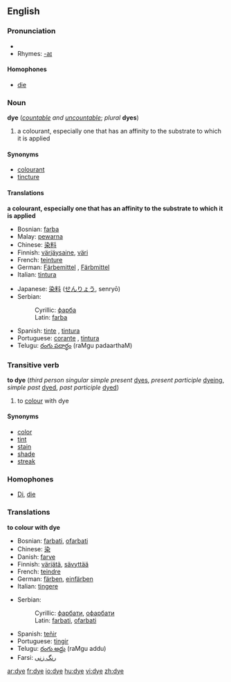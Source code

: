==English==
{{wikipedia}}

===Pronunciation===
* {{IPA|/daɪ/}}
* Rhymes: [[Rhymes:English:-aɪ|-aɪ]]

====Homophones====
*[[die]]

===Noun===
'''dye''' (''[[countable]] and [[uncountable]]''; ''plural'' '''dyes''')
#a colourant, especially one that has an affinity to the substrate to which it is applied

====Synonyms====
*[[colourant]]
*[[tincture]]

====Translations====
'''a colourant, especially one that has an affinity to the substrate to which it is applied'''
{{top}}
*Bosnian: [[farba#Bosnian|farba]] {{f}}
*Malay: [[pewarna]]
*Chinese: [[染]][[料]]
*Finnish: [[värjäysaine]], [[väri]]
*French: [[teinture]] {{f}}
*German: [[Färbemittel]] {{n}}, [[Färbmittel]] {{n}}
*Italian: [[tintura]] {{f}}
{{mid}}
*Japanese: [[染料]] ([[せんりょう]], senryō)
*Serbian:
*:Cyrillic: [[фарба#Serbian|фарба]] {{f}}
*:Latin: [[farba#Serbian|farba]] {{f}}
*Spanish: [[tinte]] {{m}}, [[tintura]] {{f}}
*Portuguese: [[corante]] {{m}}, [[tintura]] {{f}}
*Telugu: [[రంగు పదార్థం]] (raMgu padaarthaM)
{{bottom}}

===Transitive verb===
'''to dye''' (''third person singular simple present'' [[dyes]], ''present participle'' [[dyeing]], ''simple past'' [[dyed]], ''past participle'' [[dyed]])
#to [[colour]] with dye

====Synonyms====
*[[color]]
*[[tint]]
*[[stain]]
*[[shade]]
*[[streak]]

===Homophones===
*[[Di]], [[die]]

===Translations===
'''to colour with dye'''
{{top}}
*Bosnian: [[farbati#Bosnian|farbati]], [[ofarbati#Bosnian|ofarbati]]
*Chinese: [[染]]
*Danish: [[farve]]
*Finnish: [[värjätä]], [[sävyttää]]
*French: [[teindre]]
*German: [[färben]], [[einfärben]]
*Italian: [[tingere]]
{{mid}}
*Serbian:
*:Cyrillic: [[фарбати#Serbian|фарбати]], [[офарбати#Serbian|офарбати]]
*:Latin: [[farbati#Serbian|farbati]], [[ofarbati#Serbian|ofarbati]]
*Spanish: [[teñir]]
*Portuguese: [[tingir]]
*Telugu: [[రంగు అద్దు]] (raMgu addu)
*Farsi: [[رنگ زنی]]
{{bottom}}

[[ar:dye]]
[[fr:dye]]
[[io:dye]]
[[hu:dye]]
[[vi:dye]]
[[zh:dye]]